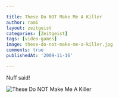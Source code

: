 ```yaml
---

title: These Do NOT Make Me A Killer
author: rami
layout: zeitgeist
categories: [Zeitgeist]
tags: [video-games]
image: these-do-not-make-me-a-killer.jpg
comments: true
publishedAt: '2009-11-16'

---
```


Nuff said!

![These Do NOT Make Me A Killer](/assets/images/content/zeitgeist/these-do-not-make-me-a-killer.jpg)
